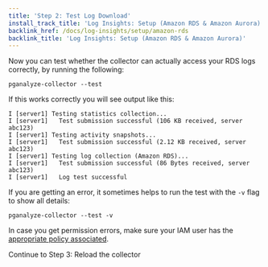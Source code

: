 ```yaml
---
title: 'Step 2: Test Log Download'
install_track_title: 'Log Insights: Setup (Amazon RDS & Amazon Aurora)'
backlink_href: /docs/log-insights/setup/amazon-rds
backlink_title: 'Log Insights: Setup (Amazon RDS & Amazon Aurora)'
---
```


Now you can test whether the collector can actually access your RDS logs correctly,
by running the following:

```
pganalyze-collector --test
```

If this works correctly you will see output like this:

```
I [server1] Testing statistics collection...
I [server1]   Test submission successful (106 KB received, server abc123)
I [server1] Testing activity snapshots...
I [server1]   Test submission successful (2.12 KB received, server abc123)
I [server1] Testing log collection (Amazon RDS)...
I [server1]   Test submission successful (86 Bytes received, server abc123)
I [server1]   Log test successful
```

If you are getting an error, it sometimes helps to run the test with the `-v` flag to show all details:

```
pganalyze-collector --test -v
```

In case you get permission errors, make sure your IAM user has the [appropriate policy associated](/docs/install/amazon_rds/03_setup_iam_policy).

<Link className="btn btn-success" to="03_reload_collector">
  Continue to Step 3: Reload the collector
</Link>
